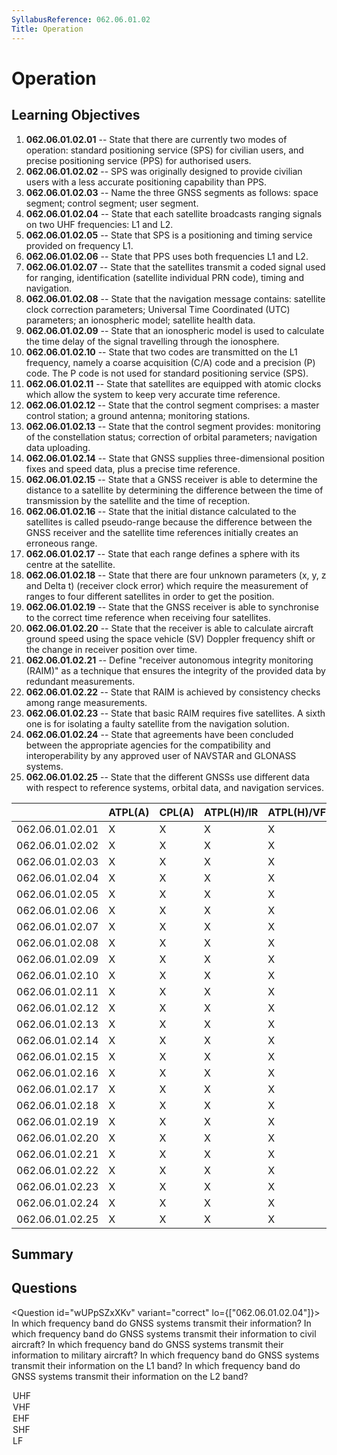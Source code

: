 ```yaml
---
SyllabusReference: 062.06.01.02
Title: Operation
---
```


# Operation

## Learning Objectives

1. **062.06.01.02.01** -- State that there are currently two modes of operation:
   standard positioning service (SPS) for civilian users, and precise
   positioning service (PPS) for authorised users.
2. **062.06.01.02.02** -- SPS was originally designed to provide civilian users
   with a less accurate positioning capability than PPS.
3. **062.06.01.02.03** -- Name the three GNSS segments as follows: space
   segment; control segment; user segment.
4. **062.06.01.02.04** -- State that each satellite broadcasts ranging signals
   on two UHF frequencies: L1 and L2.
5. **062.06.01.02.05** -- State that SPS is a positioning and timing service
   provided on frequency L1.
6. **062.06.01.02.06** -- State that PPS uses both frequencies L1 and L2.
7. **062.06.01.02.07** -- State that the satellites transmit a coded signal used
   for ranging, identification (satellite individual PRN code), timing and
   navigation.
8. **062.06.01.02.08** -- State that the navigation message contains: satellite
   clock correction parameters; Universal Time Coordinated (UTC) parameters; an
   ionospheric model; satellite health data.
9. **062.06.01.02.09** -- State that an ionospheric model is used to calculate
   the time delay of the signal travelling through the ionosphere.
10. **062.06.01.02.10** -- State that two codes are transmitted on the L1
    frequency, namely a coarse acquisition (C/A) code and a precision (P) code.
    The P code is not used for standard positioning service (SPS).
11. **062.06.01.02.11** -- State that satellites are equipped with atomic clocks
    which allow the system to keep very accurate time reference.
12. **062.06.01.02.12** -- State that the control segment comprises: a master
    control station; a ground antenna; monitoring stations.
13. **062.06.01.02.13** -- State that the control segment provides: monitoring
    of the constellation status; correction of orbital parameters; navigation
    data uploading.
14. **062.06.01.02.14** -- State that GNSS supplies three-dimensional position
    fixes and speed data, plus a precise time reference.
15. **062.06.01.02.15** -- State that a GNSS receiver is able to determine the
    distance to a satellite by determining the difference between the time of
    transmission by the satellite and the time of reception.
16. **062.06.01.02.16** -- State that the initial distance calculated to the
    satellites is called pseudo-range because the difference between the GNSS
    receiver and the satellite time references initially creates an erroneous
    range.
17. **062.06.01.02.17** -- State that each range defines a sphere with its
    centre at the satellite.
18. **062.06.01.02.18** -- State that there are four unknown parameters (x, y, z
    and Delta t) (receiver clock error) which require the measurement of ranges
    to four different satellites in order to get the position.
19. **062.06.01.02.19** -- State that the GNSS receiver is able to synchronise
    to the correct time reference when receiving four satellites.
20. **062.06.01.02.20** -- State that the receiver is able to calculate aircraft
    ground speed using the space vehicle (SV) Doppler frequency shift or the
    change in receiver position over time.
21. **062.06.01.02.21** -- Define "receiver autonomous integrity monitoring
    (RAIM)" as a technique that ensures the integrity of the provided data by
    redundant measurements.
22. **062.06.01.02.22** -- State that RAIM is achieved by consistency checks
    among range measurements.
23. **062.06.01.02.23** -- State that basic RAIM requires five satellites. A
    sixth one is for isolating a faulty satellite from the navigation solution.
24. **062.06.01.02.24** -- State that agreements have been concluded between the
    appropriate agencies for the compatibility and interoperability by any
    approved user of NAVSTAR and GLONASS systems.
25. **062.06.01.02.25** -- State that the different GNSSs use different data
    with respect to reference systems, orbital data, and navigation services.

|                 | ATPL(A) | CPL(A) | ATPL(H)/IR | ATPL(H)/VFR | CPL(H) | IR  | CBIR(A) |
| --------------- | ------- | ------ | ---------- | ----------- | ------ | --- | ------- |
| 062.06.01.02.01 | X       | X      | X          | X           | X      | X   | X       |
| 062.06.01.02.02 | X       | X      | X          | X           | X      | X   | X       |
| 062.06.01.02.03 | X       | X      | X          | X           | X      | X   | X       |
| 062.06.01.02.04 | X       | X      | X          | X           | X      | X   |         |
| 062.06.01.02.05 | X       | X      | X          | X           | X      | X   |         |
| 062.06.01.02.06 | X       | X      | X          | X           | X      | X   |         |
| 062.06.01.02.07 | X       | X      | X          | X           | X      | X   |         |
| 062.06.01.02.08 | X       | X      | X          | X           | X      | X   |         |
| 062.06.01.02.09 | X       | X      | X          | X           | X      | X   | X       |
| 062.06.01.02.10 | X       | X      | X          | X           | X      | X   |         |
| 062.06.01.02.11 | X       | X      | X          | X           | X      | X   | X       |
| 062.06.01.02.12 | X       | X      | X          | X           | X      | X   | X       |
| 062.06.01.02.13 | X       | X      | X          | X           | X      | X   | X       |
| 062.06.01.02.14 | X       | X      | X          | X           | X      | X   | X       |
| 062.06.01.02.15 | X       | X      | X          | X           | X      | X   | X       |
| 062.06.01.02.16 | X       | X      | X          | X           | X      | X   |         |
| 062.06.01.02.17 | X       | X      | X          | X           | X      | X   | X       |
| 062.06.01.02.18 | X       | X      | X          | X           | X      | X   | X       |
| 062.06.01.02.19 | X       | X      | X          | X           | X      | X   | X       |
| 062.06.01.02.20 | X       | X      | X          | X           | X      | X   |         |
| 062.06.01.02.21 | X       | X      | X          | X           | X      | X   | X       |
| 062.06.01.02.22 | X       | X      | X          | X           | X      | X   | X       |
| 062.06.01.02.23 | X       | X      | X          | X           | X      | X   | X       |
| 062.06.01.02.24 | X       | X      | X          | X           | X      | X   |         |
| 062.06.01.02.25 | X       | X      | X          | X           | X      | X   |         |

## Summary

## Questions

<Question id="wUPpSZxXKv" variant="correct" lo={["062.06.01.02.04"]}>
  <Text variant="oneCorrect">
    In which frequency band do GNSS systems transmit their information?
  </Text>
  <Text variant="oneCorrect">
    In which frequency band do GNSS systems transmit their information to civil
    aircraft?
  </Text>
  <Text variant="oneCorrect">
    In which frequency band do GNSS systems transmit their information to
    military aircraft?
  </Text>
  <Text variant="oneCorrect">
    In which frequency band do GNSS systems transmit their information on the L1
    band?
  </Text>
  <Text variant="oneCorrect">
    In which frequency band do GNSS systems transmit their information on the L2
    band?
  </Text>
  <Option id="wUPpSZxXKv-1">UHF</Option>
  <Option id="wUPpSZxXKv-2">VHF</Option>
  <Option id="wUPpSZxXKv-3">EHF</Option>
  <Option id="wUPpSZxXKv-4">SHF</Option>
  <Option id="wUPpSZxXKv-5">LF</Option>
</Question>

